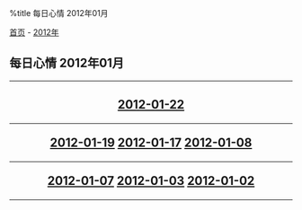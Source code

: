 %title 每日心情 2012年01月

[[../../../index|首页]] - [[../index|2012年]]
==每日心情 2012年01月==
----
<center>
<h2>
[[2012-01-22|2012-01-22]]
----
[[2012-01-19|2012-01-19]]
[[2012-01-17|2012-01-17]]
[[2012-01-08|2012-01-08]]
----
[[2012-01-07|2012-01-07]]
[[2012-01-03|2012-01-03]]
[[2012-01-02|2012-01-02]]
</h2>
</center>
----
